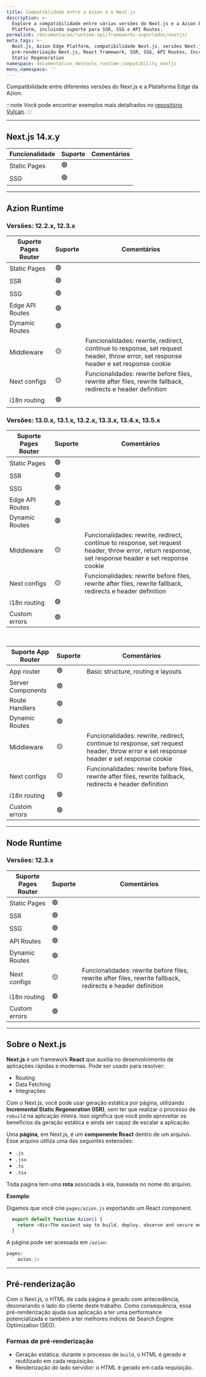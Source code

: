 ```yaml
---
title: Compatiblidade entre a Azion e o Next.js
description: >-
  Explore a compatibilidade entre várias versões do Next.js e a Azion Edge
  Platform, incluindo suporte para SSR, SSG e API Routes.
permalink: /documentacao/runtime-api/frameworks-suportados/nextjs/
meta_tags: >-
  Next.js, Azion Edge Platform, compatibilidade Next.js, versões Next.js,
  pré-renderização Next.js, React framework, SSR, SSG, API Routes, Incremental
  Static Regeneration
namespace: documentation_devtools_runtime_compatibility_nextjs
menu_namespace: ''
---
```


Compatibilidade entre diferentes versões do Next.js e a Plataforma Edge da Azion.

:::note
 Você pode encontrar exemplos mais detalhados no [repositório Vulcan](https://github.com/aziontech/vulcan/).
:::

---

## Next.js 14.x.y

| Funcionalidade | Suporte | Comentários |
|---|---|---|
| Static Pages | 🟢 | |
| SSG | 🟢 | |

---

## Azion Runtime 

### Versões: 12.2.x, 12.3.x

| Suporte Pages Router | Suporte | Comentários |
|---|---|---|
| Static Pages | 🟢 | |
| SSR | 🟢 | |
| SSG | 🟢 | |
| Edge API Routes | 🟢 | |
| Dynamic Routes | 🟢 | |
| Middleware | 🟡 | Funcionalidades: rewrite, redirect, continue to response, set request header, throw error, set response header e set response cookie |
| Next configs | 🟡 | Funcionalidades: rewrite before files, rewrite after files, rewrite fallback, redirects e header definition |
| i18n routing | 🟢 | |

### Versões: 13.0.x, 13.1.x, 13.2.x, 13.3.x, 13.4.x, 13.5.x

| Suporte Pages Router | Suporte | Comentários |
|---|---|---|
| Static Pages | 🟢 | 
| SSR | 🟢 | | 
| SSG | 🟢 | | 
| Edge API Routes | 🟢 | | 
| Dynamic Routes | 🟢 | |
| Middleware | 🟡 | Funcionalidades: rewrite, redirect, continue to response, set request header, throw error, return response, set response header e set response cookie | 
| Next configs | 🟡 | Funcionalidades: rewrite before files, rewrite after files, rewrite fallback, redirects e header definition | 
| i18n routing | 🟢 | | 
| Custom errors | 🟢 | | 

<br />

| Suporte App Router | Suporte | Comentários |
|---|---|--- | 
| App router | 🟢 | Basic structure, routing e layouts| 
| Server Components | 🟢 | | 
| Route Handlers | 🟢 | | 
| Dynamic Routes | 🟢 | |
| Middleware  | 🟡 | Funcionalidades: rewrite, redirect, continue to response, set request header, throw error e set response header e set response cookie |
| Next configs | 🟡 | Funcionalidades: rewrite before files, rewrite after files, rewrite fallback, redirects e header definition  |
| i18n routing | 🟢 | |
| Custom errors | 🟢 | | 

---

## Node Runtime 

### Versões: 12.3.x

| Suporte Pages Router | Suporte | Comentários |
|---|---|---| 
| Static Pages | 🟢 | | 
| SSR | 🟢 | | 
| SSG | 🟢 | | 
| API Routes | 🟢 | | 
| Dynamic Routes | 🟢 | |
| Next configs  | 🟡 | Funcionalidades: rewrite before files, rewrite after files, rewrite fallback, redirects e header definition | 
| i18n routing | 🟢 | | 
| Custom errors | 🟢 | | 

---

## Sobre o Next.js

**Next.js** é um framework **React** que auxilia no desenvolvimento de aplicações rápidas e modernas. Pode ser usado para resolver:

- Routing
- Data Fetching
- Integrações

Com o Next.js, você pode usar geração estática por página, utilizando **Incremental Static Regeneration (ISR)**, sem ter que realizar o processo de `rebuild` na aplicação inteira. Isso significa que você pode aproveitar os benefícios da geração estática e ainda ser capaz de escalar a aplicação.

Uma **página**, em Next.js, é um **componente React** dentro de um arquivo. Esse arquivo utiliza uma das seguintes extensões:

- `.js`
- `.jsx`
- `.ts`
- `.tsx`

Toda página tem uma **rota** associada à ela, baseada no nome do arquivo.

**Exemplo**:

Digamos que você crie `pages/azion.js` exportando um React component.

```js
  export default function Azion() {
    return <div>The easiest way to build, deploy, observe and secure modern applications.</div>
  }
```

A página pode ser acessada em `/azion`:

```js
pages/
    azion.js
```

---

## Pré-renderização 

Com o Next.js, o HTML de cada página é gerado com antecedência, desonerando o lado do cliente deste trabalho. Como consequência, essa pré-renderização ajuda sua aplicação a ter uma performance potencializada e também a ter melhores índices de Search Engine Optimization (SEO).

### Formas de pré-renderização

- Geração estática: durante o processo de `build`, o HTML é gerado e reutilizado em cada requisição.
- Renderização do lado servidor: o HTML é gerado em cada requisição. 

